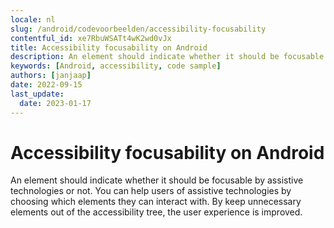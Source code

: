 ```yaml
---
locale: nl
slug: /android/codevoorbeelden/accessibility-focusability
contentful_id: xe7RbuWSATt4wK2wd0vJx
title: Accessibility focusability on Android
description: An element should indicate whether it should be focusable by assistive technologies or not.
keywords: [Android, accessibility, code sample]
authors: [janjaap]
date: 2022-09-15
last_update:
  date: 2023-01-17
---
```


# Accessibility focusability on Android

An element should indicate whether it should be focusable by assistive technologies or not. You can help users of assistive technologies by choosing which elements they can interact with. By keep unnecessary elements out of the accessibility tree, the user experience is improved.

<CodeSample id="accessibility-focusable" framework="android" locale="nl"/>
